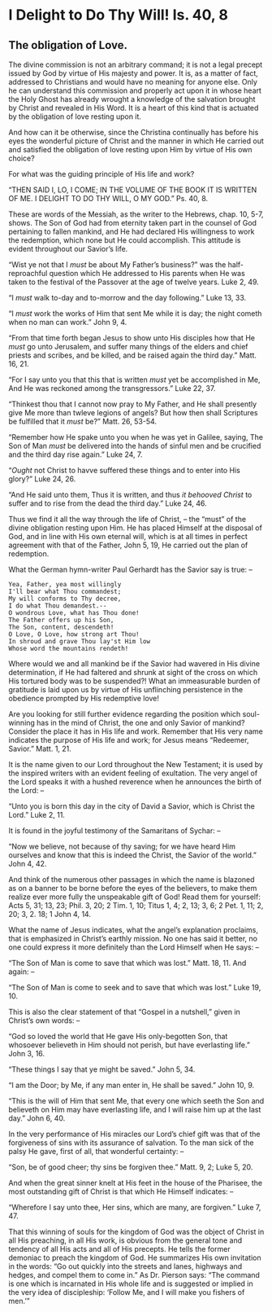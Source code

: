 # I Delight to Do Thy Will!  Is. 40, 8
## The obligation of Love. {-}

The divine commission is not an arbitrary command; it is not a legal precept issued by God by virtue of His majesty and power.  It is, as a matter of fact, addressed to Christians and would have no meaning for anyone else.  Only he can understand this commission and properly act upon it in whose heart the Holy Ghost has already wrought a knowledge of the salvation brought by Christ and revealed in His Word.  It is a heart of this kind that is actuated by the obligation of love resting upon it.

And how can it be otherwise, since the Christina continually has before his eyes the wonderful picture of Christ and the manner in which He carried out and satisfied the obligation of love resting upon Him by virtue of His own choice?

For what was the guiding principle of His life and work?

"THEN SAID I, LO, I COME; IN THE VOLUME OF THE BOOK IT IS WRITTEN OF ME.  I DELIGHT TO DO THY WILL, O MY GOD."  Ps. 40, 8.

These are words of the Messiah, as the writer to the Hebrews, chap. 10, 5-7, shows.  The Son of God had from eternity taken part in the counsel of God pertaining to fallen mankind, and He had declared His willingness to work the redemption, which none but He could accomplish.  This attitude is evident throughout our Savior's life.

"Wist ye not that I _must_ be about My Father's business?" was the half-reproachful question which He addressed to His parents when He was taken to the festival of the Passover at the age of twelve years.  Luke 2, 49.

"I _must_ walk to-day and to-morrow and the day following."  Luke 13, 33.

"I _must_ work the works of Him that sent Me while it is day; the night cometh when no man can work."  John 9, 4.

"From that time forth began Jesus to show unto His disciples how that He _must_ go unto Jerusalem, and suffer many things of the elders and chief priests and scribes, and be killed, and be raised again the third day."  Matt. 16, 21.

"For I say unto you that this that is written _must_ yet be accomplished in Me, And He was reckoned among the transgressors."  Luke 22, 37.

"Thinkest thou that I cannot now pray to My Father, and He shall presently give Me more than twleve legions of angels?  But how then shall Scriptures be fulfilled that it _must_ be?"  Matt. 26, 53-54.

"Remember how He spake unto you when he was yet in Galilee, saying, The Son of Man _must_ be delivered into the hands of sinful men and be crucified and the third day rise again."  Luke 24, 7.

"_Ought_ not Christ to havve suffered these things and to enter into His glory?"  Luke 24, 26.

"And He said unto them, Thus it is written, and thus _it behooved Christ_ to suffer and to rise from the dead the third day."  Luke 24, 46.

Thus we find it all the way through the life of Christ, -- the "must" of the divine obligation resting upon Him.  He has placed Himself at the disposal of God, and in line with His own eternal will, which is at all times in perfect agreement with that of the Father, John 5, 19, He carried out the plan of redemption.

What the German hymn-writer Paul Gerhardt has the Savior say is true: --

```
Yea, Father, yea most willingly
I'll bear what Thou commandest;
My will conforms to Thy decree,
I do what Thou demandest.--
O wondrous Love, what has Thou done!
The Father offers up his Son,
The Son, content, descendeth!
O Love, O Love, how strong art Thou!
In shroud and grave Thou lay'st Him low
Whose word the mountains rendeth!
```

Where would we and all mankind be if the Savior had wavered in His divine determination, if He had faltered and shrunk at sight of the cross on which His tortured body was to be suspended?!  What an immeasurable burden of gratitude is laid upon us by virtue of His unflinching persistence in the obedience prompted by His redemptive love!

Are you looking for still further evidence regarding the position which soul-winning has in the mind of Christ, the one and only Savior of mankind?  Consider the place it has in His life and work.  Remember that His very name indicates the purpose of His life and work; for Jesus means "Redeemer, Savior."  Matt. 1, 21.

It is the name given to our Lord throughout the New Testament; it is used by the inspired writers with an evident feeling of exultation.  The very angel of the Lord speaks it with a hushed reverence when he announces the birth of the Lord: --

"Unto you is born this day in the city of David a Savior, which is Christ the Lord."  Luke 2, 11.

It is found in the joyful testimony of the Samaritans of Sychar: --

"Now we believe, not because of thy saving; for we have heard Him ourselves and know that this is indeed the Christ, the Savior of the world."  John 4, 42.

And think of the numerous other passages in which the name is blazoned as on a banner to be borne before the eyes of the believers, to make them realize ever more fully the unspeakable gift of God!  Read them for yourself:  Acts 5, 31; 13, 23; Phil. 3, 20; 2 Tim. 1, 10; Titus 1, 4; 2, 13; 3, 6; 2 Pet. 1, 11; 2, 20; 3, 2. 18; 1 John 4, 14.  

What the name of Jesus indicates, what the angel's explanation proclaims, that is emphasized in Christ's earthly mission.  No one has said it better, no one could express it more definitely than the Lord Himself when He says: --

"The Son of Man is come to save that which was lost."  Matt. 18, 11.  And again: --

"The Son of Man is come to seek and to save that which was lost."  Luke 19, 10.

This is also the clear statement of that "Gospel in a nutshell," given in Christ's own words: --

"God so loved the world that He gave His only-begotten Son, that whosoever believeth in Him should not perish, but have everlasting life."  John 3, 16.

"These things I say that ye might be saved."  John 5, 34.  

"I am the Door; by Me, if any man enter in, He shall be saved."  John 10, 9.

"This is the will of Him that sent Me, that every one which seeth the Son and believeth on Him may have everlasting life, and I will raise him up at the last day."  John 6, 40.

In the very performance of His miracles our Lord's chief gift was that of the forgiveness of sins with its assurance of salvation.  To the man sick of the palsy He gave, first of all, that wonderful certainty: --

"Son, be of good cheer; thy sins be forgiven thee."  Matt. 9, 2; Luke 5, 20.

And when the great sinner knelt at His feet in the house of the Pharisee, the most outstanding gift of Christ is that which He Himself indicates: --

"Wherefore I say unto thee, Her sins, which are many, are forgiven."  Luke 7, 47.

That this winning of souls for the kingdom of God was the object of Christ in all His preaching, in all His work, is obvious from the general tone and tendency of all His acts and all of His precepts.  He tells the former demoniac to preach the kingdom of God.  He summarizes His own invitation in the words:  "Go out quickly into the streets and lanes, highways and hedges, and compel them to come in."  As Dr. Pierson says:  "The command is one which is incarnated in His whole life and is suggested or implied in the very idea of discipleship:  'Follow Me, and I will make you fishers of men.'"


